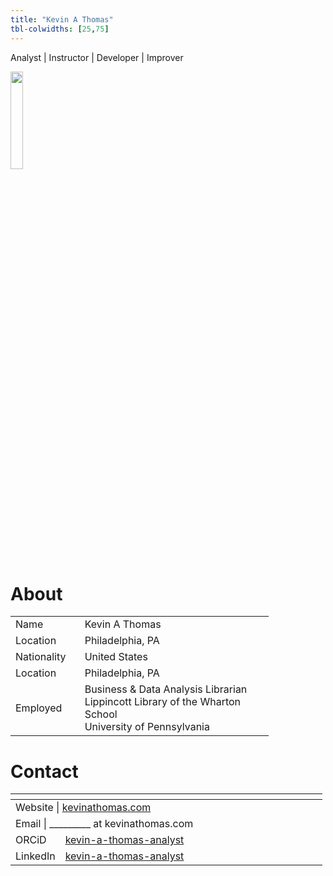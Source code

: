 ```yaml
---
title: "Kevin A Thomas"
tbl-colwidths: [25,75]
---
```


Analyst | Instructor | Developer | Improver

![](C:/Users/kevin/Dropbox/photos/KAT_2022_headshots/Kevin Thomas_PLC03422_RGB_LoResCrop.jpg){width="20%"}

# About  

+-------------+--------------------------------------------+
|             |                                            |
+=============+============================================+
| Name        | Kevin A Thomas                             |
+-------------+--------------------------------------------+
| Location    | Philadelphia, PA                           |
+-------------+--------------------------------------------+
| Nationality | United States                              |
+-------------+--------------------------------------------+
| Location    | Philadelphia, PA                           |
+-------------+--------------------------------------------+
| Employed    | Business & Data Analysis Librarian \       |
|             | Lippincott Library of the Wharton School \ |
|             | University of Pennsylvania \               |
+-------------+--------------------------------------------+


# Contact  

+----------+-------------------------------------------------------------------------------+
|          |                                                                               |
+==========+===============================================================================+
| Website  | [kevinathomas.com](https://www.kevinathomas.com)                              |
+-------------+----------------------------------------------------------------------------+
| Email    | _________ at kevinathomas.com                                                 |
+----------+-------------------------------------------------------------------------------+
| ORCiD    | [kevin-a-thomas-analyst](https://www.linkedin.com/in/kevin-a-thomas-analyst/) |
+----------+-------------------------------------------------------------------------------+
| LinkedIn | [kevin-a-thomas-analyst](https://www.linkedin.com/in/kevin-a-thomas-analyst/) |
+----------+-------------------------------------------------------------------------------+

